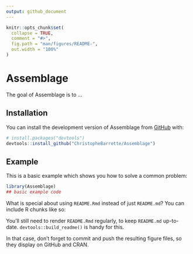 ```yaml
---
output: github_document
---
```


<!-- README.md is generated from README.Rmd. Please edit that file -->

```r
knitr::opts_chunk$set(
  collapse = TRUE,
  comment = "#>",
  fig.path = "man/figures/README-",
  out.width = "100%"
)
```

# Assemblage

<!-- badges: start -->
<!-- badges: end -->

The goal of Assemblage is to ...

## Installation

You can install the development version of Assemblage from [GitHub](https://github.com/) with:

``` r
# install.packages("devtools")
devtools::install_github("ChristopheBarrette/Assemblage")
```

## Example

This is a basic example which shows you how to solve a common problem:

```r
library(Assemblage)
## basic example code
```

What is special about using `README.Rmd` instead of just `README.md`? You can include R chunks like so:

You'll still need to render `README.Rmd` regularly, to keep `README.md` up-to-date. `devtools::build_readme()` is handy for this.


In that case, don't forget to commit and push the resulting figure files, so they display on GitHub and CRAN.
